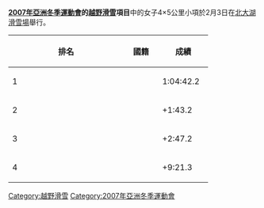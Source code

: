 '''[[2007年亞洲冬季運動會|2007年亞洲冬季運動會]]的[[2007年冬季亞洲運動會越野滑雪比賽|越野滑雪]]項目'''中的女子4×5公里小項於2月3日在[[北大湖滑雪場|北大湖滑雪場]]舉行。

{| class=wikitable style="text-align:center" width=550
|-
! width=5%|'''排名'''
! width=15%|'''國籍'''
! width=15%|'''成績'''
|- bgcolor="gold"
| align="left"|1|| {{KAZ}} || 1:04:42.2 
|- bgcolor="silver"
| align="left"|2|| {{CHN}} ||+1:43.2  
|-bgcolor="CC9966"
| align="left"|3|| {{JPN}} ||+2:47.2
|-
| align="left"|4||{{KOR}}||+9:21.3
|}

[[Category:越野滑雪|Category:越野滑雪]]
[[Category:2007年亞洲冬季運動會|Category:2007年亞洲冬季運動會]]